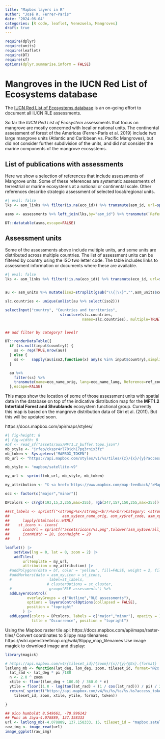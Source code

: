 ```yaml
---
title: "Mapbox layers in R"
author: "José R. Ferrer-Paris"
date: "2024-06-04"
categories: [R code, leaflet, Venezuela, Mangroves]
draft: true
---
```



```r
require(dplyr)
require(units)
require(leaflet)
require(DT)
require(sf)
options(dplyr.summarise.inform = FALSE)
```

# Mangroves in the IUCN Red List of Ecosystems database

The [IUCN Red List of Ecosystems database](https://assessments.iucnrle.org) is an on-going effort to document all IUCN RLE assessments.

So far the *IUCN Red List of Ecosystem* assessments that focus on mangrove are mostly concerned with local or national units. The continental assessment of forest of the Americas (Ferrer-Paris et al. 2019) include two large mangrove units (Atlantic and Caribbean vs. Pacific Mangroves), but did not consider further subdivision of the units, and did not consider the marine components of the mangrove ecosystems.


## List of publications with assessments

Here we show a selection of references that include assessments of Mangrove units. Some of these references are systematic assessments of terrestrial or marine ecosystems at a national or continental scale. Other references describe strategic assessment of selected local/regional units.

```r
#| eval: false
lks <- asm_links %>% filter(is.na(eco_id)) %>% transmute(asm_id, url=sprintf("<a href='%s' target='_blank'>%s</a>",URLdecode(url),url_description)) %>% group_by(asm_id) %>% summarise(links=paste(url,collapse=" :: "))

asms <- assessments %>% left_join(lks,by="asm_id") %>% transmute(`Reference`=ref_code,`Assessment`=name,`Protocol`=assessment_protocol_code,`Link`=links)

DT::datatable(asms,escape=FALSE)
```

## Assessment units
Some of the assessments above include multiple units, and some units are distributed across multiple countries. The list of assessment units can be filtered by country using the ISO two letter code. The table includes links to assessment information or documents where these are available.

```r
#| eval: false
lks <- asm_links %>% filter(!is.na(eco_id)) %>% transmute(eco_id, url=sprintf("<a href='%s' target='_blank'>%s</a>", URLdecode(url), url_description)) %>% group_by(eco_id) %>% summarise(links=paste(url, collapse=" :: "))


au <- asm_units %>% mutate(iso2=strsplit(gsub("\\{|\\}","",asm_units$countries),",")) %>% left_join(lks,by='eco_id')

slc.countries <- unique(unlist(au %>% select(iso2)))

selectInput("country", "Countries and territories",
                         structure(slc.countries,
                                   names=slc.countries), multiple=TRUE)


## add filter by category? level?

DT::renderDataTable({
  if (is.null(input$country)) {
    ss <- rep(TRUE,nrow(au))
  } else {
    ss <-   sapply(au$iso2,function(x) any(x %in% input$country),simplify=T)
  }

  au %>%
    filter(ss) %>%
    transmute(name=eco_name_orig, lang=eco_name_lang, Reference=ref_code, level, category=overall_risk_category, bounds=risk_category_bounds, links)
  },escape=FALSE)
```

This maps show the location of some of those assessment units with spatial data in the database on top of the indicative distribution map for the **MFT1.2 Intertidal Forest and Shrublands** ecosystem functional group. Currently this map is based on the mangrove distribution data of Giri et al. (2011). But this will be updated soon.

https://docs.mapbox.com/api/maps/styles/
```r
#| fig-height: 8
#| fig-width: 8 
#bf <- read_sf("assets/aux/MFT1.2_buffer.topo.json")
mb_style <- "jrfep/ckspr4rl70jch17pg3rnix3fz"
mb_token <- Sys.getenv("MAPBOX_TOKEN")
mb_url <- "https://api.mapbox.com/styles/v1/%s/tiles/{z}/{x}/{y}?access_token=%s"

mb_style <- "mapbox/satellite-v9"

my_url <- sprintf(mb_url, mb_style, mb_token)

my_attribution <- "© <a href='https://www.mapbox.com/map-feedback/'>Mapbox</a> CC-BY-4.0 <a href='https://global-ecosystems.org/explore/groups/MFT1.2'>IUCN Global Ecosystem Typology</a>"

occ <- factor(c("major","minor"))

DPcolors <- c(rgb(193,15,2,255,max=255), rgb(247,157,150,255,max=255))

##st_labels <- sprintf("<strong>%s</strong><br/>%s<br/>Category: <strong>%s</strong>",
##                        asm_xy$eco_name_orig, asm_xy$ref_code, asm_xy$overall_risk_category ) %>%
##      lapply(htmltools::HTML)
##    st_icons <- icons(
##      iconUrl = sprintf("assets/icons/%s.png",tolower(asm_xy$overall_risk_category)),
##      iconWidth = 20, iconHeight = 20
##    )

leaflet() |> 
    setView(lng = 0, lat = 0, zoom = 2) |>
    addTiles(
        urlTemplate = my_url,
        attribution = my_attribution) |>
  #addPolygons(data = bf, color = 'yellow', fill=FALSE, weight = 2, fillOpacity = 0.15, group='Outline') %>%
  #addMarkers(data = asm_xy,icon = st_icons,
  #                 label=st_labels,
                   # clusterOptions = st_cluster,
  #                 group="RLE assessments") %>%
  addLayersControl(
          overlayGroups = c("Outline","RLE assessments"),
          options = layersControlOptions(collapsed = FALSE),
          position = "topright"
        ) |>
  addLegend(colors = DPcolors, labels = c("major","minor"), opacity = 1.0,
            title = "Occurrence", position = "topright")
```

Using the Mapbox raster tile api: https://docs.mapbox.com/api/maps/raster-tiles/
Convert coordinates to Slippy map tilenames: https://wiki.openstreetmap.org/wiki/Slippy_map_tilenames
Use image magick to download image and display:
```r
library(magick)

# https://api.mapbox.com/v4/{tileset_id}/{zoom}/{x}/{y}{@2x}.{format}
latlong_mb <- function(lat_deg, lon_deg, zoom, tileset_id, format="@2x.jpg", token=mb_token){
  lat_rad <- lat_deg * pi /180
  n <- 2.0 ^ zoom
  xtile <- floor((lon_deg + 180.0) / 360.0 * n)
  ytile = floor((1.0 - log(tan(lat_rad) + (1 / cos(lat_rad))) / pi) / 2.0 * n)
  return( sprintf("https://api.mapbox.com/v4/%s/%s/%s/%s.%s?access_token=%s",
    tileset_id, zoom, xtile, ytile, format, token))

}

## pico humboldt 8.549661, -70.996142
## Punc ak Jaya-4.078889, 137.158333
url <- latlong_mb(-4.078889, 137.158333, 15, tileset_id = "mapbox.satellite")
raw_img <- image_read(url)
image_ggplot(raw_img)
```